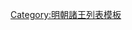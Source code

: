 {{ming|title=明朝潞國諸王|ed=潞國|head=[[隆庆 (明朝)|隆慶]]五年（[[1571年]]）封，[[萬曆]]十七年（[[1589年]]）就藩[[衛輝府]]。|
{{ming/title}}
{{ming/list|潞簡王|[[朱翊镠]]|朱載坖、嫡四子|[[1571年]]－[[1614年]]|隆慶五年封。萬曆十七年就藩衛輝府。四十二年薨。}}
{{ming/list|潞閔王|[[朱常淓]]|朱翊鏐、三子|[[1618年]]－[[1645年]]|萬曆四十六年襲封。後以國亡，寓[[杭州]]。[[弘光]]元年六月[[監國]]於[[杭州]]。[[隆武]]元年，[[清朝|清]]師至，遂降。隆武二年五月薨。}}
}}<noinclude>
[[Category:明朝諸王列表模板]]
</noinclude>